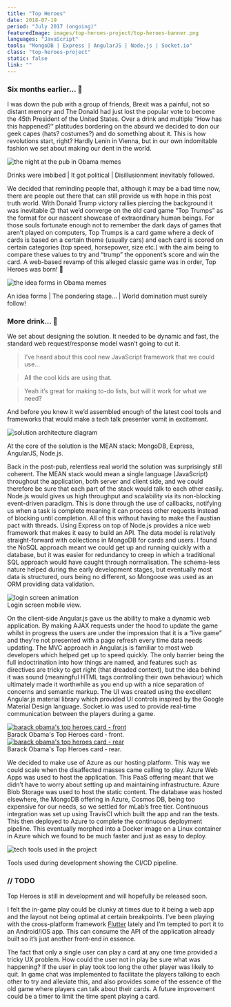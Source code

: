```yaml
---
title: "Top Heroes"
date: 2018-07-19
period: "July 2017 (ongoing)"
featuredImage: images/top-heroes-project/top-heroes-banner.png
languages: "JavaScript"
tools: "MongoDB | Express | AngularJS | Node.js | Socket.io"
class: "top-heroes-project"
static: false
link: ""
---
```



### Six months earlier... 🍺

I was down the pub with a group of friends, Brexit was a painful, not so distant memory and The Donald had just lost the popular vote to become 
the 45th President of the United States. Over a drink and multiple “How has this happened?” platitudes bordering on the absurd we decided to don 
our geek capes (hats? costumes?) and do something about it. This is how revolutions start, right? Hardly Lenin in Vienna, but in our own indomitable 
fashion we set about making our dent in the world.

![the night at the pub in Obama memes](images/top-heroes-project/obama_1.png)
<figcaption>
    <FontAwesomeIcon icon={faCamera} /> Drinks were imbibed | It got political | Disillusionment inevitably followed.
</figcaption>

We decided that reminding people that, although it may be a bad time now, there are people out there that can still provide us with hope in this 
post truth world. With Donald Trump victory rallies piercing the background it was inevitable 😊 that we’d converge on the old card game “Top Trumps” as 
the format for our nascent showcase of extraordinary human beings. For those souls fortunate enough not to remember the dark days of games that aren’t 
played on computers, Top Trumps is a card game where a deck of cards is based on a certain theme (usually cars) and each card is scored on certain 
categories (top speed, horsepower, size etc.) with the aim being to compare these values to try and “trump” the opponent’s score and win the card. A 
web-based revamp of this alleged classic game was in order, Top Heroes was born! 🍾

![the idea forms in Obama memes](images/top-heroes-project/obama_2.png)
<figcaption>
    <FontAwesomeIcon icon={faCamera} /> An idea forms | The pondering stage... | World domination must surely follow!
</figcaption>

### More drink... 🍻

We set about designing the solution. It needed to be dynamic and fast, the standard web request/response model wasn’t going to cut it.

><FontAwesomeIcon icon={faQuoteLeft} /> I’ve heard about this cool new JavaScript framework that we could use...

<blockquote className="quote-response"><FontAwesomeIcon icon={faQuoteLeft} /> All the cool kids are using that.</blockquote>

><FontAwesomeIcon icon={faQuoteLeft} /> Yeah it’s great for making to-do lists, but will it work for what we need?

And before you knew it we’d assembled enough of the latest cool tools and frameworks that would make a tech talk presenter vomit in excitement.

![solution architecture diagram](images/top-heroes-project/solution_architecture.jpg)
<figcaption>
    <FontAwesomeIcon icon={faCamera} /> At the core of the solution is the MEAN stack: MongoDB, Express, AngularJS, Node.js.
</figcaption>

Back in the post-pub, relentless real world the solution was surprisingly still coherent. The MEAN stack would mean a single language (JavaScript) 
throughout the application, both server and client side, and we could therefore be sure that each part of the stack would talk to each other easily. Node.js 
would gives us high throughput and scalability via its non-blocking event-driven paradigm. This is done through the use of callbacks, notifying us when 
a task is complete meaning it can process other requests instead of blocking until completion. All of this without having to make the Faustian 
pact with threads. Using Express on top of Node.js provides a nice web framework that makes it easy to build an API. The data model is relatively 
straight-forward with collections in MongoDB for cards and users. I found the NoSQL approach meant we could get up and running quickly with a database, but 
it was easier for redundancy to creep in which a traditional SQL approach would have caught through normalisation. The schema-less nature helped during the 
early development stages, but eventually most data is structured, ours being no different, so Mongoose was used as an ORM providing data validation.

<img src={loginGif} alt="login screen animation" />
<figcaption>
    <FontAwesomeIcon icon={faVideo} /> Login screen mobile view.
</figcaption>

On the client-side Angular.js gave us the ability to make a dynamic web application. By making AJAX requests under the hood to update the game whilst in 
progress the users are under the impression that it is a “live game” and they’re not presented with a page refresh every time data needs updating. The 
MVC approach in Angular.js is familiar to most web developers which helped get up to speed quickly. The only barrier being the full indoctrination into 
how things are named, and features such as directives are tricky to get right (that dreaded context), but the idea behind it was sound (meaningful HTML 
tags controlling their own behaviour) which ultimately made it worthwhile as you end up with a nice separation of concerns and semantic markup. The UI was 
created using the excellent Angular.js material library which provided UI controls inspired by the Google Material Design language. Socket.io was used to 
provide real-time communication between the players during a game.

<a href={obamaFront}>
    <img src={obamaFront} alt="barack obama's top heroes card - front" />
</a>
<figcaption>
    <FontAwesomeIcon icon={faCamera} /> Barack Obama's Top Heroes card ‐ front.
</figcaption>

<a href={obamaRear}>
    <img src={obamaRear} alt="barack obama's top heroes card - rear" />
</a>
<figcaption>
    <FontAwesomeIcon icon={faCamera} /> Barack Obama's Top Heroes card ‐ rear.
</figcaption>

We decided to make use of Azure as our hosting platform. This way we could scale when the disaffected masses came calling to play. Azure Web Apps was used 
to host the application. This PaaS offering meant that we didn’t have to worry about setting up and maintaining infrastructure. Azure Blob Storage was used 
to host the static content. The database was hosted elsewhere, the MongoDB offering in Azure, Cosmos DB, being too expensive for our needs, so we settled 
for mLab’s free tier. Continuous integration was set up using TravisCI which built the app and ran the tests. This then deployed to Azure to complete the 
continuous deployment pipeline. This eventually morphed into a Docker image on a Linux container in Azure which we found to be much faster and just as easy to deploy.

![tech tools used in the project](images/top-heroes-project/tech_tools.jpg)
<figcaption>
    <FontAwesomeIcon icon={faCamera} /> Tools used during development showing the CI/CD pipeline.
</figcaption>

### // TODO

Top Heroes is still in development and will hopefully be released soon.

I felt the in-game play could be clunky at times due to it being a web app and the layout not being optimal at certain breakpoints. I’ve been playing with the 
cross-platform framework [Flutter](https://flutter.io/) lately and I’m tempted to port it to an Android/iOS app. This can consume the API of the application already 
built so it’s just another front-end in essence.

The fact that only a single user can play a card at any one time provided a tricky UX problem. How could the user not in play be sure what was happening? If 
the user in play took too long the other player was likely to quit. In game chat was implemented to facilitate the players talking to each other to try 
and alleviate this, and also provides some of the essence of the old game where players can talk about their cards. A future improvement could be a timer 
to limit the time spent playing a card.